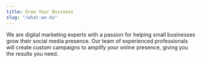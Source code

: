 ```yaml
---
title: Grow Your Business
slug: "/what-we-do"
---
```


We are digital marketing experts with a passion for helping small businesses grow their social media presence. Our team of experienced professionals will create custom campaigns to amplify your online presence, giving you the results you need.